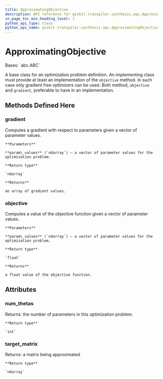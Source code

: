 ```yaml
---
title: ApproximatingObjective
description: API reference for qiskit.transpiler.synthesis.aqc.ApproximatingObjective
in_page_toc_min_heading_level: 1
python_api_type: class
python_api_name: qiskit.transpiler.synthesis.aqc.ApproximatingObjective
---
```


# ApproximatingObjective

<Class id="qiskit.transpiler.synthesis.aqc.ApproximatingObjective" isDedicatedPage={true} github="https://github.com/qiskit/qiskit/tree/stable/0.19/qiskit/transpiler/synthesis/aqc/approximate.py" signature="ApproximatingObjective">
  Bases: `abc.ABC`

  A base class for an optimization problem definition. An implementing class must provide at least an implementation of the `objective` method. In such case only gradient free optimizers can be used. Both method, `objective` and `gradient`, preferable to have in an implementation.

  ## Methods Defined Here

  ### gradient

  <Function id="qiskit.transpiler.synthesis.aqc.ApproximatingObjective.gradient" name="gradient" signature="abstract ApproximatingObjective.gradient(param_values)">
    Computes a gradient with respect to parameters given a vector of parameter values.

    **Parameters**

    **param\_values** (`ndarray`) – a vector of parameter values for the optimization problem.

    **Return type**

    `ndarray`

    **Returns**

    an array of gradient values.
  </Function>

  ### objective

  <Function id="qiskit.transpiler.synthesis.aqc.ApproximatingObjective.objective" name="objective" signature="abstract ApproximatingObjective.objective(param_values)">
    Computes a value of the objective function given a vector of parameter values.

    **Parameters**

    **param\_values** (`ndarray`) – a vector of parameter values for the optimization problem.

    **Return type**

    `float`

    **Returns**

    a float value of the objective function.
  </Function>

  ## Attributes

  ### num\_thetas

  <Attribute id="qiskit.transpiler.synthesis.aqc.ApproximatingObjective.num_thetas" name="num_thetas">
    Returns: the number of parameters in this optimization problem.

    **Return type**

    `int`
  </Attribute>

  ### target\_matrix

  <Attribute id="qiskit.transpiler.synthesis.aqc.ApproximatingObjective.target_matrix" name="target_matrix">
    Returns: a matrix being approximated

    **Return type**

    `ndarray`
  </Attribute>
</Class>

